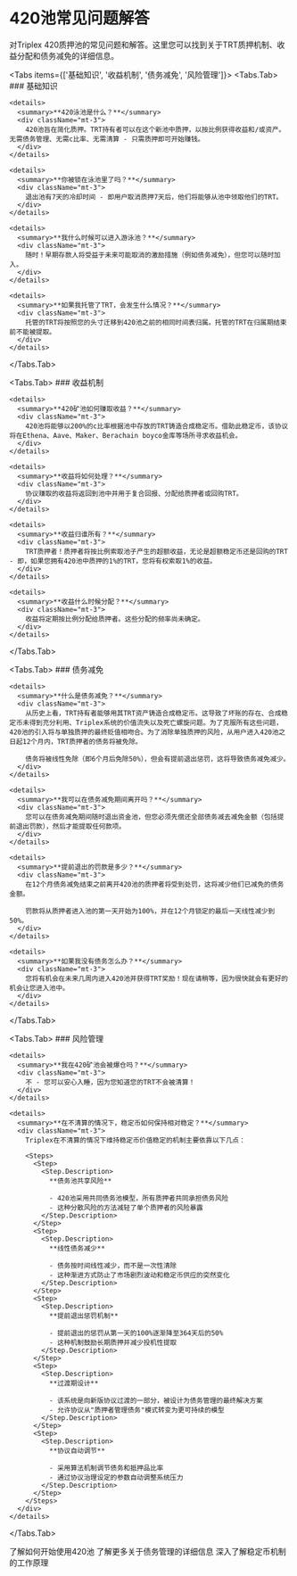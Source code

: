
# 420池常见问题解答

<Callout type="info">
  对Triplex 420质押池的常见问题和解答。这里您可以找到关于TRT质押机制、收益分配和债务减免的详细信息。
</Callout>

<Tabs items={['基础知识', '收益机制', '债务减免', '风险管理']}>
  <Tabs.Tab>
    ### 基础知识

    <details>
      <summary>**420泳池是什么？**</summary>
      <div className="mt-3">
        420池旨在简化质押。TRT持有者可以在这个新池中质押，以按比例获得收益和/或资产。无需债务管理、无需c比率、无需清算 - 只需质押即可开始赚钱。
      </div>
    </details>

    <details>
      <summary>**你被锁在泳池里了吗？**</summary>
      <div className="mt-3">
        退出池有7天的冷却时间 - 即用户取消质押7天后，他们将能够从池中领取他们的TRT。
      </div>
    </details>

    <details>
      <summary>**我什么时候可以进入游泳池？**</summary>
      <div className="mt-3">
        随时！早期存款人将受益于未来可能取消的激励措施（例如债务减免），但您可以随时加入。
      </div>
    </details>

    <details>
      <summary>**如果我托管了TRT，会发生什么情况？**</summary>
      <div className="mt-3">
        托管的TRT将按照您的头寸迁移到420池之前的相同时间表归属。托管的TRT在归属期结束前不能被提取。
      </div>
    </details>
  </Tabs.Tab>

  <Tabs.Tab>
    ### 收益机制

    <details>
      <summary>**420矿池如何赚取收益？**</summary>
      <div className="mt-3">
        420池将能够以200%的c比率根据池中存放的TRT铸造合成稳定币。借助此稳定币，该协议将在Ethena、Aave、Maker、Berachain boyco金库等场所寻求收益机会。
      </div>
    </details>

    <details>
      <summary>**收益将如何处理？**</summary>
      <div className="mt-3">
        协议赚取的收益将返回到池中并用于复合回报、分配给质押者或回购TRT。
      </div>
    </details>

    <details>
      <summary>**收益归谁所有？**</summary>
      <div className="mt-3">
        TRT质押者！质押者将按比例索取池子产生的超额收益，无论是超额稳定币还是回购的TRT - 即，如果您拥有420池中质押的1%的TRT，您将有权索取1%的收益。
      </div>
    </details>

    <details>
      <summary>**收益什么时候分配？**</summary>
      <div className="mt-3">
        收益将定期按比例分配给质押者。这些分配的频率尚未确定。
      </div>
    </details>
  </Tabs.Tab>

  <Tabs.Tab>
    ### 债务减免

    <details>
      <summary>**什么是债务减免？**</summary>
      <div className="mt-3">
        从历史上看，TRT持有者能够用其TRT资产铸造合成稳定币。这导致了坏账的存在、合成稳定币未得到充分利用、Triplex系统的价值流失以及死亡螺旋问题。为了克服所有这些问题，420池的引入将与单独质押的最终贬值相吻合。为了消除单独质押的风险，从用户进入420池之日起12个月内，TRT质押者的债务将被免除。

        债务将被线性免除（即6个月后免除50%），但会有提前退出惩罚，这将导致债务减免减少。
      </div>
    </details>

    <details>
      <summary>**我可以在债务减免期间离开吗？**</summary>
      <div className="mt-3">
        您可以在债务减免期间随时退出资金池，但您必须先偿还全部债务减去减免金额（包括提前退出罚款），然后才能提取任何款项。
      </div>
    </details>

    <details>
      <summary>**提前退出的罚款是多少？**</summary>
      <div className="mt-3">
        在12个月债务减免结束之前离开420池的质押者将受到处罚，这将减少他们已减免的债务金额。

        罚款将从质押者进入池的第一天开始为100%，并在12个月锁定的最后一天线性减少到50%。
      </div>
    </details>

    <details>
      <summary>**如果我没有债务怎么办？**</summary>
      <div className="mt-3">
        您将有机会在未来几周内进入420池并获得TRT奖励！现在请稍等，因为很快就会有更好的机会让您进入池中。
      </div>
    </details>
  </Tabs.Tab>

  <Tabs.Tab>
    ### 风险管理

    <details>
      <summary>**我在420矿池会被爆仓吗？**</summary>
      <div className="mt-3">
        不 - 您可以安心入睡，因为您知道您的TRT不会被清算！
      </div>
    </details>

    <details>
      <summary>**在不清算的情况下，稳定币如何保持相对稳定？**</summary>
      <div className="mt-3">
        Triplex在不清算的情况下维持稳定币价值稳定的机制主要依靠以下几点：

        <Steps>
          <Step>
            <Step.Description>
              **债务池共享风险**
              
              - 420池采用共同债务池模型，所有质押者共同承担债务风险
              - 这种分散风险的方法减轻了单个质押者的风险暴露
            </Step.Description>
          </Step>
          <Step>
            <Step.Description>
              **线性债务减少**
              
              - 债务按时间线性减少，而不是一次性清除
              - 这种渐进方式防止了市场剧烈波动和稳定币供应的突然变化
            </Step.Description>
          </Step>
          <Step>
            <Step.Description>
              **提前退出惩罚机制**
              
              - 提前退出的惩罚从第一天的100%逐渐降至364天后的50%
              - 这种机制鼓励长期质押并减少投机性提取
            </Step.Description>
          </Step>
          <Step>
            <Step.Description>
              **过渡期设计**
              
              - 该系统是向新版协议过渡的一部分，被设计为债务管理的最终解决方案
              - 允许协议从"质押者管理债务"模式转变为更可持续的模型
            </Step.Description>
          </Step>
          <Step>
            <Step.Description>
              **协议自动调节**
              
              - 采用算法机制调节债务和抵押品比率
              - 通过协议治理设定的参数自动调整系统压力
            </Step.Description>
          </Step>
        </Steps>
      </div>
    </details>
  </Tabs.Tab>
</Tabs>

<Cards>
  <Cards.Card
    title="开始质押"
    href="/zh-SG/TriplexProtocol/GetStarted"
  >
    了解如何开始使用420池
  </Cards.Card>
  <Cards.Card
    title="债务管理指南"
    href="/zh-SG/TriplexProtocol/DebtManagement"
  >
    了解更多关于债务管理的详细信息
  </Cards.Card>
  <Cards.Card
    title="稳定币机制"
    href="/zh-SG/TriplexProtocol/Stablecoin"
  >
    深入了解稳定币机制的工作原理
  </Cards.Card>
</Cards>